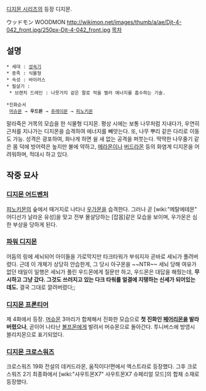 [[디지몬 시리즈]]의 등장 디지몬.

ウッドモン WOODMON
http://wikimon.net/images/thumb/a/ae/Djt-4-042_front.jpg/250px-Djt-4-042_front.jpg
[[목차]]

== 설명 ==
 * 세대 : [[성숙기]]
 * 종족 : 식물형
 * 속성 : 바이러스
 * 필살기 :
  * 브랜치 드레인 : 나뭇가지 같은 팔로 적을 찔러 에너지를 흡수하는 기술.

 *진화순서
  [[머슈몬]] → '''우드몬''' → [[쥬레이몬]] → [[피노키몬]]

말라죽은 거목의 모습을 한 식물형 디지몬. 평상 시에는 보통 나무처럼 지내다가, 우연히 근처를 지나가는 디지몬을 습격하여 에너지를 빼앗는다. 또, 나무 뿌리 같은 다리로 이동도 가능. 성격은 광포하여, 화나게 하면 쉴 새 없는 공격을 퍼붓는다. 딱딱한 나무줄기 같은 몸 덕에 방어력은 높지만 불에 약하고, [[메라몬]]이나 [[버드라몬]] 등의 화염계 디지몬을 어려워하며, 적대시 하고 있다.

== 작중 묘사 ==
=== [[디지몬 어드벤처]] ===
[[피노키몬]]의 숲에서 때거지로 나타나 [[우가몬]]을 습격한다. 그러나 곧 [wiki:"메탈에테몬" 어디선가 날라온 유성]을 맞고 전부 몰살당하는 [잡몹]같은 모습을 보이며, 우가몬은 심한 부상을 당하게 된다.

=== [[파워 디지몬]] ===
어둠의 링에 세뇌되어 아이들을 가로막지만 타크타워가 부숴지자 곧바로 세뇌가 풀려버렸다. 근데 이 개체가 상당히 안습한게, 그 당시 아구몬을 ~~NTR~~ 세뇌 당해 여유가 없던 태일이 일행은 세뇌가 풀린 우드몬에게 질문만 하고, 우드몬은 대답을 해줬는데, '''무시하고 그냥 갔다. 그것도 쓰러지고 있는 다크 타워를 얼결에 지탱하는 신세가 되어있는데도.''' 결국 그대로 깔려버렸다;;

=== [[디지몬 프론티어]] ===
제 4화에서 등장. [[머슈몬]] 3마리가 합체해서 진화한 모습으로 '''첫 진화인 [[페어리몬]]을 발라버렸으나''', 곧이어 나타난 [[볼프몬]]에게 발려서 머슈몬으로 돌아간다. 투니버스에 방영시 블리치몬으로 표기되었다.

=== [[디지몬 크로스워즈]] ===
크로스워즈 19화 전설의 데커드라몬, 움직이다!편에서 엑스트라로 등장했다. 그후 크로스워즈 2기 최종화에서 [wiki:"샤우트몬X7" 샤우트몬X7 슈페리얼 모드]의 합체 소재로 등장했다. 

